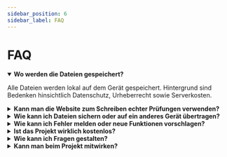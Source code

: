 ```yaml
---
sidebar_position: 6
sidebar_label: FAQ
---
```



# FAQ

<!---
<FrequentlyAskedQuestions />
-->

<details open={true}>
<summary><b>Wo werden die Dateien gespeichert?</b></summary>

Alle Dateien werden lokal auf dem Gerät gespeichert. Hintergrund sind Bedenken hinsichtlich Datenschutz, Urheberrecht sowie Serverkosten.

</details>

<details>
<summary><b>Kann man die Website zum Schreiben echter Prüfungen verwenden?</b></summary>

Nein, die Website ist nicht für die Verwendung in echten Prüfungen gedacht. Sie ist lediglich als Lernhilfe konzipiert. Fragen und Antworten liegen unverschlüsselt auf dem Gerät und können somit von dem Nutzer eingesehen werden.

</details>

<details>
<summary><b>Wie kann ich Dateien sichern oder auf ein anderes Gerät übertragen?</b></summary>

Einzelne Module können in der Module Overview durch einen Klick auf die drei Punkte rechts neben dem Modul heruntergeladen werden. Auf dem anderen Gerät können die Module dann durch einen Klick auf Add Module und Import Module hinzugefügt werden. Alle Module können in den Einstellungen heruntergeladen werden.

</details>

<details>
<summary><b>Wie kann ich Fehler melden oder neue Funktionen vorschlagen?</b></summary>

Fehler und Feature-Wünsche können über das GitHub-Repository (https://github.com/Rllyyy/repeatio/issues) gemeldet oder per E-Mail an niklas.fischer@repeatio.de geschickt werden. Achte darauf, die Beschreibung so detailliert wie möglich zu gestalten. Verwende dazu Bilder oder genaue Fehlermeldungen.

</details>

<details>
<summary><b>Ist das Projekt wirklich kostenlos?</b></summary>

Ja, das Projekt ist 100% kostenlos und es gibt keine versteckten Kosten. Das Projekt ist zudem Open Source, dass heißt der Quellcode für jeden einsehbar ist.

</details>

<details>
<summary><b>Wie kann ich Fragen gestalten?</b></summary>

Fragen können mit Hilfe von MarkDown und CSS gestaltet werden. **[Hier](./questions/styling)** erhälst du mehr Informationen dazu.

</details>

<details>
<summary><b>Kann man beim Projekt mitwirken?</b></summary>

Ja, das Projekt ist Open Source und kann auf GitHub (https://github.com/Rllyyy/repeatio) eingesehen und bearbeitet werden. Achte darauf, im bestehenden Ecosystem zu bleiben (React, Vite, TypeScript, TailwindCSS und Cypress).

</details>
